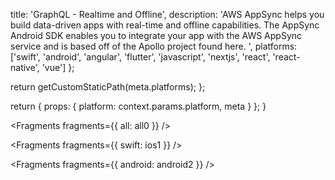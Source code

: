 
  title: 'GraphQL - Realtime and Offline',
  description:
    'AWS AppSync helps you build data-driven apps with real-time and offline capabilities. The AppSync Android SDK enables you to integrate your app with the AWS AppSync service and is based off of the Apollo project found here.  ',
  platforms: ['swift', 'android', 'angular', 'flutter', 'javascript', 'nextjs', 'react', 'react-native', 'vue']
};

  return getCustomStaticPath(meta.platforms);
};

  return {
    props: {
      platform: context.params.platform,
      meta
    }
  };
}


<Fragments fragments={{ all: all0 }} />


<Fragments fragments={{ swift: ios1 }} />


<Fragments fragments={{ android: android2 }} />
